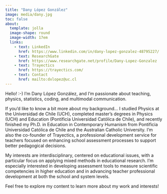 ```yaml
---
title: "Dany López González"
image: media/dany.jpg
toc: false
about: 
  template: jolla
  image-shape: round
  image-width: 17em
  links:
    - text: LinkedIn
      href: https://www.linkedin.com/in/dany-lopez-gonzalez-48795227/
    - text: ResearchGate
      href: https://www.researchgate.net/profile/Dany-Lopez-Gonzalez
    - text: Trayectics
      href: https://trayectics.com/
    - text: Contact
      href: mailto:dxlopez@uc.cl
---
```


Hello! :-) I’m Dany López González, and I’m passionate about teaching, physics, statistics, coding, and multimodal communication.

If you’d like to know a bit more about my background… I studied Physics at the Universidad de Chile (UCH), completed master’s degrees in Physics (UCH) and Education (Pontificia Universidad Católica de Chile), and recently finished my Ph.D. in Education in Contemporary Humanism from Pontificia Universidad Católica de Chile and the Australian Catholic University. I’m also the co-founder of Trayectics, a professional development service for teachers focused on enhancing school assessment processes to support better pedagogical decisions.

My interests are interdisciplinary, centered on educational issues, with a particular focus on applying mixed methods in educational research. I’m especially interested in developing assessment tools to measure scientific competencies in higher education and in advancing teacher professional development at both the school and system levels.

Feel free to explore my content to learn more about my work and interests!


